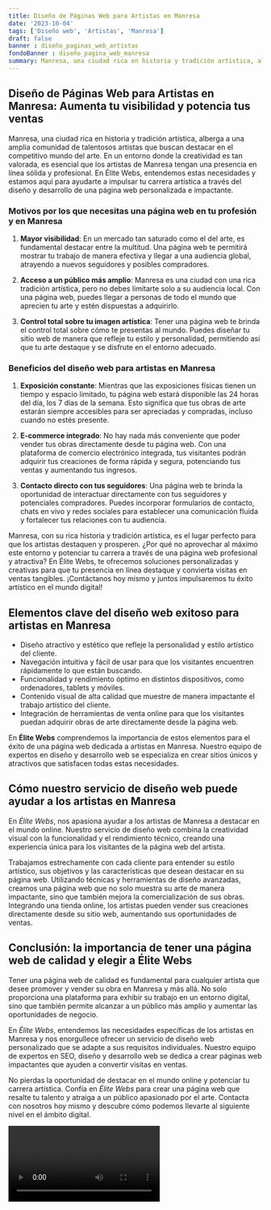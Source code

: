 ```yaml
---
title: Diseño de Páginas Web para Artistas en Manresa
date: '2023-10-04'
tags: ['Diseño web', 'Artistas', 'Manresa']
draft: false
banner : diseño_paginas_web_artistas
fondoBanner : diseño_pagina_web_manresa
summary: Manresa, una ciudad rica en historia y tradición artística, alberga a una amplia comunidad de talentosos artistas que buscan destacar en el competitivo mundo del arte. En un entorno donde la creatividad es tan valorada, es esencial que los artistas de Manresa tengan una presencia en línea sólida y profesional. En Élite Webs, entendemos estas necesidades y estamos aquí para ayudarte a impulsar tu carrera artística a través del diseño y desarrollo de una página web personalizada e impactante.
---
```


## Diseño de Páginas Web para Artistas en Manresa: Aumenta tu visibilidad y potencia tus ventas

Manresa, una ciudad rica en historia y tradición artística, alberga a una amplia comunidad de talentosos artistas que buscan destacar en el competitivo mundo del arte. En un entorno donde la creatividad es tan valorada, es esencial que los artistas de Manresa tengan una presencia en línea sólida y profesional. En Élite Webs, entendemos estas necesidades y estamos aquí para ayudarte a impulsar tu carrera artística a través del diseño y desarrollo de una página web personalizada e impactante.

### Motivos por los que necesitas una página web en tu profesión y en Manresa

1. **Mayor visibilidad**: En un mercado tan saturado como el del arte, es fundamental destacar entre la multitud. Una página web te permitirá mostrar tu trabajo de manera efectiva y llegar a una audiencia global, atrayendo a nuevos seguidores y posibles compradores.

2. **Acceso a un público más amplio**: Manresa es una ciudad con una rica tradición artística, pero no debes limitarte solo a su audiencia local. Con una página web, puedes llegar a personas de todo el mundo que aprecien tu arte y estén dispuestas a adquirirlo.

3. **Control total sobre tu imagen artística**: Tener una página web te brinda el control total sobre cómo te presentas al mundo. Puedes diseñar tu sitio web de manera que refleje tu estilo y personalidad, permitiendo así que tu arte destaque y se disfrute en el entorno adecuado.

### Beneficios del diseño web para artistas en Manresa

1. **Exposición constante**: Mientras que las exposiciones físicas tienen un tiempo y espacio limitado, tu página web estará disponible las 24 horas del día, los 7 días de la semana. Esto significa que tus obras de arte estarán siempre accesibles para ser apreciadas y compradas, incluso cuando no estés presente.

2. **E-commerce integrado**: No hay nada más conveniente que poder vender tus obras directamente desde tu página web. Con una plataforma de comercio electrónico integrada, tus visitantes podrán adquirir tus creaciones de forma rápida y segura, potenciando tus ventas y aumentando tus ingresos.

3. **Contacto directo con tus seguidores**: Una página web te brinda la oportunidad de interactuar directamente con tus seguidores y potenciales compradores. Puedes incorporar formularios de contacto, chats en vivo y redes sociales para establecer una comunicación fluida y fortalecer tus relaciones con tu audiencia.

Manresa, con su rica historia y tradición artística, es el lugar perfecto para que los artistas destaquen y prosperen. ¿Por qué no aprovechar al máximo este entorno y potenciar tu carrera a través de una página web profesional y atractiva? En Élite Webs, te ofrecemos soluciones personalizadas y creativas para que tu presencia en línea destaque y convierta visitas en ventas tangibles. ¡Contáctanos hoy mismo y juntos impulsaremos tu éxito artístico en el mundo digital!

<GifSeo />

<Cta />

## Elementos clave del diseño web exitoso para artistas en Manresa

- Diseño atractivo y estético que refleje la personalidad y estilo artístico del cliente.
- Navegación intuitiva y fácil de usar para que los visitantes encuentren rápidamente lo que están buscando.
- Funcionalidad y rendimiento óptimo en distintos dispositivos, como ordenadores, tablets y móviles.
- Contenido visual de alta calidad que muestre de manera impactante el trabajo artístico del cliente.
- Integración de herramientas de venta online para que los visitantes puedan adquirir obras de arte directamente desde la página web.

En **Élite Webs** comprendemos la importancia de estos elementos para el éxito de una página web dedicada a artistas en Manresa. Nuestro equipo de expertos en diseño y desarrollo web se especializa en crear sitios únicos y atractivos que satisfacen todas estas necesidades.

## Cómo nuestro servicio de diseño web puede ayudar a los artistas en Manresa

En *Élite Webs*, nos apasiona ayudar a los artistas de Manresa a destacar en el mundo online. Nuestro servicio de diseño web combina la creatividad visual con la funcionalidad y el rendimiento técnico, creando una experiencia única para los visitantes de la página web del artista.

Trabajamos estrechamente con cada cliente para entender su estilo artístico, sus objetivos y las características que desean destacar en su página web. Utilizando técnicas y herramientas de diseño avanzadas, creamos una página web que no solo muestra su arte de manera impactante, sino que también mejora la comercialización de sus obras. Integrando una tienda online, los artistas pueden vender sus creaciones directamente desde su sitio web, aumentando sus oportunidades de ventas.

## Conclusión: la importancia de tener una página web de calidad y elegir a Élite Webs

Tener una página web de calidad es fundamental para cualquier artista que desee promover y vender su obra en Manresa y más allá. No solo proporciona una plataforma para exhibir su trabajo en un entorno digital, sino que también permite alcanzar a un público más amplio y aumentar las oportunidades de negocio.

En *Élite Webs*, entendemos las necesidades específicas de los artistas en Manresa y nos enorgullece ofrecer un servicio de diseño web personalizado que se adapte a sus requisitos individuales. Nuestro equipo de expertos en SEO, diseño y desarrollo web se dedica a crear páginas web impactantes que ayuden a convertir visitas en ventas.

No pierdas la oportunidad de destacar en el mundo online y potenciar tu carrera artística. Confía en *Élite Webs* para crear una página web que resalte tu talento y atraiga a un público apasionado por el arte. Contacta con nosotros hoy mismo y descubre cómo podemos llevarte al siguiente nivel en el ámbito digital.

<Video />

<CtaBot job='Artistas' city='Manresa'/>

<Gmaps query='Manresa+españa+maps' />